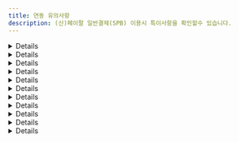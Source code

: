 ```yaml
---
title: 연동 유의사항
description: (신)페이팔 일반결제(SPB) 이용시 특이사항을 확인할수 있습니다.
---
```




<Details>
<p slot="summary">결제수단을 알수 없음</p>

페이팔을 통해 카드 결제 외 BanContact, BLIK, eps, giropay 등 다양한 결제 수단으로 결제가 가능하지만, <mark style="color:red;">**페이팔이 승인 된 결제 수단을 알려주지 않기 때문**</mark>에 페이팔의 모든 결제 건의 결제 수단은 paypal로 일괄 저장됩니다.

</Details>

<Details>
<p slot="summary">할부 결제 여부와 할부 개월수를 알 수 없음</p>

Pay Later를 이용하면 할부 결제가 가능합니다. 하지만 <mark style="color:red;">**페이팔이 승인 된 할부 정보를 알려주지 않기 때문**</mark>에 실제로 할부로 결제가 됐는지, 됐다면 몇 개월 할부로 결제 됐는지 알 수 없습니다.

</Details>

<Details>
<p slot="summary">접속한 국가에 따라 렌더링 되는 결제 버튼이 다름</p>

페이팔은 <mark style="color:red;">**구매자가 접속한 나라에 따라 이용 가능한 결제 수단이 달라지는 방식**</mark>입니다.
따라서 구매자가 접속한 나라에 따라 렌더링 되는 버튼의 종류와 개수가 달라집니다.

<div class="items-center gap-2 md:flex">
  <Figure src="/gitbook-assets/ko/image (3) (1).png" />
  <Figure src="/gitbook-assets/ko/image (47).png" />
</div>

</Details>

<Details>
<p slot="summary">회원 / 비회원 결제 플로우가 다름</p>

페이팔은 네이버페이와 같이 구매자가 페이팔에 가입한 계정으로 로그인 한 후 등록 된 결제 수단(없다면 새로 등록 또는 카드 정보 직접 입력)으로 결제를 하는 방식입니다.

페이팔에 가입되어있지 않은 구매자도 비회원으로 결제가 가능하지만, 회원으로 로그인 했을때와 사용 가능한 결제 수단과 렌더링 되는 결제창에 다소 차이가 있습니다.
회원 / 비회원간 적용/사용 가능한 기능 차이를 간략하게 정리하면 아래와 같습니다.

<Figure src="/gitbook-assets/ko/image (38).png" />

</Details>

<Details>
<p slot="summary">Pay Later 버튼은 enable-funding 파라미터에 반드시 paylater를 넣어야 렌더링 됨</p>

페이팔은 할부 결제를 Pay Later로 부르고 있습니다.
포트원은 Pay Later를 버튼 형태로 제공하고 있으며, **해당 버튼을 렌더링 하기 위해서는 enable-funding 파라미터에 `paylater` 값을 반드시 넣어주셔야** 합니다.
넣지 않으면 Pay Later를 지원하는 국가에서 접속한다고 하더라도 자동으로 렌더링 되지 않습니다. (단, 미국 제외)

```jsx
IMP.loadUI({
  ...중략
  bypass: {
    paypal_v2: {
      ...중략
      "enable-funding": "paylater"
    }
  }
});
```

Pay Later Button은 기본적으로 **구매자가 접속한 국가에 따라 해당 국가에 맞는 버튼이 렌더링** 되며, **Pay Later 기능을 제공하지 않는 국가에서 접속했을땐** enable-funding 파라미터에 `paylater` 값을 전달해도 **Pay Later 버튼이 렌더링되지 않**습니다.

<Figure
  src="/gitbook-assets/ko/image (23) (1).png"
  caption="접속 국가: 벨기에 enable-funding: “paylater” → 아무 버튼도 렌더링 되지 않음"
/>
<Figure
  src="/gitbook-assets/ko/image (12).png"
  caption="접속 국가: 프랑스  enable-funding: “paylater” → 4X Paypal 버튼이 렌더링 됨"
/>
<Figure
  src="/gitbook-assets/ko/image (15) (1).png"
  caption="접속 국가: 이탈리아 enable-funding: “paylater” → Paga in 3 rate 버튼이 렌더링 됨"
/>

</Details>

<Details>
<p slot="summary">Pay Later를 지원하는 국가 별로 페이팔 계정을 별도로 만들어야 함</p>

Pay Later로 결제가 가능한 국가와 통화는 매우 제한적이며 그 방식 또한 국가 별로 상이합니다. 자세한 내용은 아래 국가별 정책을 참고해주세요.

- **US(미국) / USD(달러)**

  - Pay in 4

    Eligible US buyers can pay in four interest-free payments for purchases of $30 to $1,500.

    30 \~ 1,500 달러 결제시에 4개월 무이자 할부

    - 자세히 보기 (ex. 700달러 결제)

      <Figure src="https://s3-us-west-2.amazonaws.com/secure.notion-static.com/acc5bc45-cafc-4e75-a524-e450957505ce/Untitled.png" />

  - Pay Monthly

    Eligible US buyers can pay in 6, 12, or 24 monthly installments for purchases of $199 to $10,000.

    199 \~ 10,000 달러 결제시 6, 12, 24개월 (유이자) 할부 중 선택하는 방식

    - 자세히 보기 (ex. 700달러 결제)

      <Figure src="https://s3-us-west-2.amazonaws.com/secure.notion-static.com/c7c3f372-0a34-41f0-a815-2d5c3b9d6308/Untitled.png" />

- **AU(호주) / AUD(호주 달러)**

  - Pay in 4\*\*\*\*

    Pay Later in Australia includes Pay in 4, which eligible AU buyers can use to pay in four interest-free payments for purchases of $30 to $2,000 AUD. The first payment is due at the time of the transaction, and subsequent payments are due every two weeks.

    30 \~ 2,000 호주 달러까지의 결제 건에 대해 2주마다 4번에 걸쳐 결제

    - 자세히 보기 (ex. AUD 호주 달러 결제)

      <Figure src="https://s3-us-west-2.amazonaws.com/secure.notion-static.com/f4f4c7d2-cf5d-4866-b01b-8995bbf84b69/Untitled.png" />

- **GE(독일) / EUR(유로화)**

  - PayPal Ratenzahlung

    Eligible German buyers can pay in 3, 6, 12, or 24 monthly installments for purchases of 99€ to 5,000€.

    99 \~ 5,000 유로까지의 결제 건에 대해 3, 6, 12, 24개월 (유이자) 할부 중 선택하는 방식

    - 자세히 보기 (ex. 700 유로 결제)

      <Figure src="https://s3-us-west-2.amazonaws.com/secure.notion-static.com/31cf7e44-e640-438f-9622-96c75852d8c0/Untitled.png" />

  - Pay in 30

    Eligible German buyers can pay within 30 days for purchases of 1€ to 1,000€.

    1 \~ 1,000 유로까지의 결제 건에 대해 30일 안에 결제하는 방식. 30일 안에 자동으로 결제 될 은행 계좌(IBAN, International Bank Account Number)를 등록해야 한다.

- **ES(스페인) / EUR(유로화)**

  - Pay in 3 installments

    Pay Later in Spain includes Pay in 3 instalments, which eligible buyers in Spain can use to pay in three interest-free payments for purchases of 30€ – 2,000€. The first payment is due at the time of the transaction, and subsequent payments are due every month.

    30 \~ 2,000 유료까지의 결제 건에 대해 3개월 무이자 할부

    - 자세히 보기 (ex. 700 유로 결제)

      <Figure src="https://s3-us-west-2.amazonaws.com/secure.notion-static.com/2f9b28c1-8827-4379-8334-3556c29f864f/Untitled.png" />

- **IT(이탈리아) / EUR(유로화)**

  - Pay in 3 installments

    Pay Later in Italy includes Pay in 3 installments, which eligible buyers in Italy can use to pay in three interest-free payments for purchases of 30€ – 2,000€. The first payment is due at the time of the transaction, and subsequent payments are due every month.

    30 \~ 2,000 유료까지의 결제 건에 대해 3개월 무이자 할부

    - 자세히 보기 (ex. 700 유로 결제)

      <Figure src="https://s3-us-west-2.amazonaws.com/secure.notion-static.com/897a5e73-1301-4f45-af1a-a6638a946181/Untitled.png" />

- **FR(프랑스) / EUR(유로화)**

  - Pay in 4X

    Pay Later in France includes Pay in 4X, which is an installment offer that allows consumers to spread the cost of a purchases across four equal payments for transactions between 30€ – 2,000€. The first payment is due at the time of the transaction. The subsequent payments spread across 90 days.

    30 \~ 2,000유로까지의 결제 금액에 대해 90일에 걸쳐 4번 분할 무이자 결제

    - 자세히 보기 (ex. 700유로 결제)

      <Figure src="https://s3-us-west-2.amazonaws.com/secure.notion-static.com/8b2f9dd7-8301-4435-b4f0-db4cfe9eb95f/Untitled.png" />

- **GB(영국) / GBP(영국 파운드화)**

  - Pay in 3

    Eligible UK buyers can pay in three interest-free payments for purchases of £30 – £2,000.

    30 \~ 2,000 파운드까지의 결제 금액에 대해 3개월 무이자 할부

    - 자세히 보기(ex. 700 파운드 결제)

      <Figure src="https://s3-us-west-2.amazonaws.com/secure.notion-static.com/b570364a-807e-48df-89f5-a4b6e56aa8a4/Untitled.png" />

  - PayPal Credit - Eligible UK buyers receive a revolving line of credit that they can use to pay over time. PayPal Credit offers either 0% interest for 4 months on purchases over £99 or a merchant-specific Installment offers. For the 0% interest for 4 months offer, any remaining balance due after the promotional period or any transactions under £99 are charged interest at the standard variable rate. Terms and conditions apply.

    99 파운드 이상의 결제 금액에 대해 첫 4개월 간 무이자 할부. 4개월 이상 할부 결제 시 5개월째부터는 유이자 할부 적용

즉, 예를 들어 가맹점이 독일, 스페인, 이탈리아 이렇게 3개 나라에 대해 서비스를 제공하고 각 나라별 Pay Later 기능도 함께 제공한다고 가정합니다. 이 경우 가맹점은 독일, 스페인, 이탈리아용 **페이팔 머천트 계정을 각각 따로 만들어야** 합니다.

가입 후 부여 받은 페이팔 Account ID(IMP.loadUI 함수 호출시 pg 파라미터로 전달)가 각각 D, E, I라고 한다면, **가맹점은 구매자가 접속한 국가에 따라 올바른 Account ID를 전달해야** 합니다. 즉, 구매자가 독일에서 접속 한 경우엔 pg: “paypal_v2.D”, 스페인에서 접속 한 경우에는 pg: “paypal_v2.E” 마지막으로 이탈리아에서 접속 한 경우에는 pg: “paypal_v2.I”로 입력해줘야합니다.

</Details>

<Details>
<p slot="summary">Pay Later 버튼을 클릭했을때 렌더링 되는 화면은 구매자의 국가를 따라 감</p>

페이팔은 머천트든 구매자든 가입시 국가를 설정하도록 되어있습니다. **Pay Later 버튼을 클릭했을때 렌더링 되는 화면은 구매자가 페이팔에 가입시 설정한 국가에 따라 달라집**니다.

예를 들어 Pay Later 버튼이 프랑스 용 4X PayPal이라고 하더라도, 미국 구매자 계정으로 로그인을 하면 미국의 Pay Later 정책이 적용 된 (미국의 Pay Later 버튼을 클릭했을때 나오는 화면과 동일한) 화면이 렌더링 됩니다.

<div class="items-center gap-2 md:flex">
  <Figure
    src="/gitbook-assets/ko/image (51).png"
    caption="프랑스용 Pay Later 버튼을 누르고 미국으로 설정 된 페이팔 계정으로 로그인 한 경우, 미국의 Pay Later 정책(Pay in 4, Pay Monthly)이 적용 된 화면이 렌더링 됨 (언어도 영어)"
  />
  <Figure
    src="/gitbook-assets/ko/image (58).png"
    caption="프랑스용 Pay Later 버튼을 누르고 프랑스로 설정 된 페이팔 계정으로 로그인 한 경우, 정상적으로 프랑스의 Pay Later 정책이 적용 된 화면이 렌더링 됨 (언어도 프랑스어)"
  />
</div>

단, 구매자 계정에 설정 된 국가가 Pay Later를 제공하지 않는 국가인 경우, 일반 카드 결제 화면이 렌더링됩니다. 예를 들어 위와 같이 프랑스 용 Pay Later 버튼을 클릭한 후 Pay Later 를 제공하지 않는 한국 계정으로 로그인하면 일반 카드 결제 화면이 렌더링 됩니다.

</Details>

<Details>
<p slot="summary">enable-funding 파라미터에 Alternative Method 식별자를 필수로 입력해야 하는 경우가 있음</p>

IMP.loadUI 함수를 호출해 페이팔 결제 버튼을 렌더링하면 구매자가 접속한 국가에 따라 이용 가능한 버튼들이 자동으로 렌더링 됩니다. 하지만 **일부 버튼의 경우엔 자동으로 렌더링되지 않고 있으며 그 기준이 매우 불명확해 페이팔에 확인 요청을 드린 상태**입니다.

따라서 현재로서는 나라별로 지원 가능한 Alternative Method 식별자를 enable-funding 파라미터에 아래와 같이 comma(,)로 구분 된 string(문자열) 형식으로 넣어주셔야 정상적으로 렌더링 됩니다.

💡 예) enable-funding: “paylater,bancontact”

렌더링 할 수 있는 버튼의 종류는 아래와 같습니다.

<Figure src="/gitbook-assets/ko/image (53).png" />

</Details>

<Details>
<p slot="summary">배송지 국가가 해당 Alternative Method 지원 국가와 일치해야 함</p>

페이팔은 기본적으로 구매자가 페이팔에 가입할때 입력 한 배송 주소를 결제 창에 자동으로 입력해줍니다. 만약 이 배송 주소를 override하고 싶다면 purchase_units\[].shipping.address 파라미터에 override할 주소를 입력하면 됩니다.

이때 국가 코드(purchase_units\[].shipping.address.country_code)는 필수 입력인데 **Alternative Method로 결제시에는 이 country_code가 해당 Alternative Method 결제가 불가능한 나라인 경우엔 결제가 불가능**하기 때문에 주의가 요구됩니다.

예를 들어 벨기에(국가코드 BE)에서만 사용 가능한 BanContact로 결제시, purchase_units\[].shipping.address.country_code를 BE가 아닌 다른 값으로 입력하고 BanContact 버튼을 누르면 아래와 같은 일반 카드 결제 화면이 렌더링 됩니다.

<Figure src="/gitbook-assets/ko/image (26).png" />

</Details>

<Details>
<p slot="summary">파라미터 유의사항</p>

### `name`

주문명은 비회원으로 결제시에만 결제창에 표기 됩니다.

<div class="items-center gap-2 md:flex">
  <Figure src="/gitbook-assets/ko/image (62).png" />
  <Figure src="/gitbook-assets/ko/image (56).png" />
</div>

회원으로 결제시에는 결제창에 표기되지 않습니다.

<div class="items-center gap-2 md:flex">
  <Figure src="/gitbook-assets/ko/image (66).png" />
  <Figure src="/gitbook-assets/ko/image (52).png" />
</div>

#### `pg`

필수 입력이며 페이팔의 경우 `paypal_v2` 또는 `paypal_v2.{페이팔 Account ID}`를 입력해야 합니다. **paypal로 입력시 페이팔 SPB가 아닌 페이팔 Express Checkout으로 인식**됩니다.

#### `pay_method`

`paypal`만 입력 가능하며 다른 값을 입력하면 “페이팔에서 제공하지 않는 결제 수단입니다.”라는 에러 메시지와 함께 결제창이 호출되지 않습니다.

또한 pay_method를 `paypal`로 입력 후 카드, 계좌 등 어떤 결제 수단으로 결제를 해도 결제 수단은 무조건 `paypal`로 저장됩니다. 이는 페이팔이 실제 결제 된 수단을 구분해 알려주지 않고 모두 `paypal`로 일괄 응답해주기 때문입니다.

#### `buyer_tel`

구매자의 휴대폰 번호를 의미하며 [E164 형식](https://www.itu.int/rec/T-REC-E.164-201011-I/en)으로 입력해주셔야 합니다. 예를 들어 01012345678이라는 휴대폰 번호를 갖는 한국 사용자는 국가 번호 82와 앞에 0을 제외한 10123456778을 입력하셔야 합니다. 입력 된 휴대폰 번호는 페이팔 비회원으로 결제시 연락처 정보에 자동 입력됩니다.

<Figure src="/gitbook-assets/ko/image (6) (1).png" />

만약 접속 국가 형식과 맞지 않는 휴대폰 번호를 입력한 경우엔 무시(자동 완성 되지 않음)됩니다. 예를 들어 미국에서 접속했는데 한국식 번호인 “1012345678”을 입력하면 자동 완성되지 않으며 미국식 번호인 “8317578646”을 입력하면 자동 완성됩니다.

#### `products`

구매 상품 상세 정보를 의미하며 전달 한 값 중 name(상품 명), quantity(상품 수량), unitPrice(상품 단위 금액)만 결제창에 표기됩니다. **페이팔은 해당 파라미터 입력을 강력 권장**하고 있으니, 되도록 입력해주시기 바랍니다.

```jsx
{
  ...중략
  products: [
    {
      id: '1666779119262',
      name: '시그니처 핫 초콜릿',
      code: 'DRINK_SIGNITURE_HOT_CHOCOLATE',
      unitPrice: 5700,
      quantity: 2,
      tag: "TAG-1"
    },
    {
      id: '1666779134572',
      name: '아이스 아메리카노',
      code: 'DRINK_AMERICANO',
      unitPrice: 4800,
      quantity: 3,
      tag: "TAG-2"
    },
  ]
}
```

<div class="items-center gap-2 md:flex">
  <Figure src="/gitbook-assets/ko/image (31) (1).png" />
  <Figure src="/gitbook-assets/ko/image (71).png" />
</div>

💡 **각 상품의 수량 \* 단위 가격의 총 합이 주문 총 금액과 반드시 일치해야**합니다. 일치하지 않는 경우 에러 메시지가 리턴되면서 결제창이 호출되지 않습니다. 예를 들어 위 예시의 경우 5,700달러 \* 2개 + 4,800달러 \* 3개 = 총 합 25,800달러이기 때문에 주문 총 금액(amount)를 25800으로 입력해야 합니다.

**`currency`**

결제 통화를 의미합니다. 페이팔의 경우 사용 가능한 통화는 아래와 같으며, 페이팔에서 사용 불가능한 통화로 결제 시도시 에러 메시지가 리턴되며 결제창이 호출되지 않습니다.

<Figure src="/gitbook-assets/ko/image (9).png" />

간혹, 접속 국가나 결제 수단에 따라 사용 가능한 통화가 정해져있는 경우가 있는데 이 경우 사용 불가능한 통화를 입력하면 에러 메시지가 리턴되면서 결제창이 호출되지 않습니다.

**`digital`**

컨텐츠 상품 판매 시, 실물 여부 파라미터인 digital의 값에 따라 배송 주소 입력 칸의 유/무가 달라집니다.

**digital이 false인 경우**

<Figure src={image1} />

**digital이 true인 경우**

<Figure src={image2} />

**`buyer_first_name, buyer_last_name`**

`buyer_first_name`과 `buyer_last_name`은 페이팔 **비회원으로 결제시** 결제창 내 자동 입력 될 청구 인(payer)의 이름 정보입니다. 회원으로 결제시에는 **회원 가입시 입력 한 이름 정보가 자동으로 입력**되기 때문에 buyer_first_name과 buyer_last_name으로 override 되지 않습니다.

페이팔은 해외 결제이기 때문에 이름 전체를 의미하는 기존 buyer_name 파라미터 대신 buyer_fist_name(이름)과 buyer_last_name(성)을 구분해 입력해 주셔야 결제창 내 정상적으로 자동 입력됩니다.

<Figure src="/gitbook-assets/ko/image (13).png" />

**`bypass.paypal_v2.style`**

페이팔 결제 버튼을 커스터마이징 하기 위한 파라미터입니다. 자세한 내용은 페이팔에서 제공하는 문서([https://developer.paypal.com/sdk/js/reference/#link-style](https://developer.paypal.com/sdk/js/reference/#link-style))를 참고하세요.

**hotizontal 스타일 적용시 버튼이 최대 2개까지 밖에 렌더링 되지 않음**

페이팔 버튼은 기본적으로 vertical(수직)로 렌더링 되지만, 아래와 같이 bypass 파라미터를 사용하면 horizontal(수평)로 렌더링 시킬 수 있습니다.

```jsx
IMP.loadUI({
  ...중략
  bypass: {
    paypal_v2: {
      style: {
        ...중략
        layout: "horizontal"
      }
    }
  }
}, 콜백 함수)
```

단, 이 경우 버튼이 최대 2개까지만 렌더링 되기 때문에, 페이팔에서도 layout을 horizontal이 아닌 vertical로 설정하도록 권고하고 있습니다.

<div class="items-center gap-2 md:flex">
  <Figure src="/gitbook-assets/ko/image (34).png" />
  <Figure src="/gitbook-assets/ko/image (1) (1).png" />
</div>

#### `bypass.paypal_v2.enable-funding`

렌더링을 허용할 페이팔 버튼 종류를 comma(,) separated string으로 표현한 값으로 가능한 모든 종류는 아래와 같습니다.

<Figure src="/gitbook-assets/ko/image (55).png" />

<div class="items-center gap-2 md:flex">
  <Figure
    src="/gitbook-assets/ko/image (29).png"
    caption="접속 국가: 독일 enable-funding: “paylater”"
  />
  <Figure
    src="/gitbook-assets/ko/image (81).png"
    caption="접속 국가: 독일 enable-funding: “paylater”"
  />
</div>

<div class="items-center gap-2 md:flex">
  <Figure src="/gitbook-assets/ko/image (75).png" caption="접속 국가: 한국" />
  <Figure
    src="/gitbook-assets/ko/image (2) (2).png"
    caption="접속 국가: 이탈리아 enable-funding: “paylater”"
  />
</div>

#### `bypass.paypal_v2.disable-funding`

렌더링을 허용 하지 않을 페이팔 버튼 종류를 comma(,) separated string으로 표현한 값으로 가능한 모든 종류는 enable-funding과 동일합니다.

<div class="items-center gap-2 md:flex">
  <Figure
    src="/gitbook-assets/ko/image (36).png"
    caption="접속 국가: 이탈리아 enable-funding: “paylater”"
  />
  <Figure
    src="/gitbook-assets/ko/image (25).png"
    caption="접속 국가: 이탈리아 enable-funding: “paylater” disable-funding: “mybank”"
  />
</div>

**`bypass.paypal_v2.purchase_units`**

페이팔 주문 상세 정보를 의미하는 배열로 각각의 element에 배송 정보를 담을 수 있습니다.

💡 포트원을 통해 페이팔을 연동하는 가맹점은 **purchase_units의 길이가 항상 0 또는 1이어야** 합니다.

페이팔은 구매자가 페이팔에 가입할때 입력 한 배송주소를 결제창에 기본적으로 렌더링하지만, 이를 override하고 싶을때 purchase_units\[].shipping.address에 override할 주소를 입력할 수 있습니다. 단, **주소가 유효하지 않거나 address_line_1을 입력하지 않은 경우엔 override가 되지 않**습니다.

💡 배송 정보 중 `admin_area_2`와 `country_code`는 필수 입력입니다.

purchase_units\[]에 입력 된 배송 정보는 기본적으로 결제창에 자동 완성되지만, 페이팔 회원으로 결제할 때와 비회원으로 결제할 때 각각 다른 정책이 적용됩니다.

- **페이팔 회원으로 결제시**

  - **shipping.address 정보 미입력**

    <Figure
      src="/gitbook-assets/ko/image (16) (1).png"
      caption="bypass.paypal\_v2.purchase\_units\[\].shipping 미입력 → 가입시 설정한 배송 주소로 자동 입력 됨"
    />

  - **shipping.address 정보 입력**

    ```tsx
    bypass: {
      paypal_v2: {
        ...중략
        purchase_units: [{
          shipping: {
            address: { // 상품 수령 주소
              address_line_1: "세종대로 110", // 도로명 주소
              address_line_2: "서울특별시청", // 아파트 동 호수
              admin_area_1: "서울특별시", // 주(CA, NY)
              admin_area_2: "중구", // 시(Los Angeles, New York)
              postal_code: "04524", // 상품 수령지 우편번호
              country_code: "KR", // [필수 입력] 상품 수령지 국가 코드
            },
            name: {
              full_name: "홍길동" // 상품 수령인 이름
            }
          }
        }]
      } // end-of paypal_v2
    } // end-of-bypass
    ```

<Figure
  src="/gitbook-assets/ko/image (21).png"
  caption="bypass.paypal\_v2.purchase\_units\[\].shipping 입력 → 입력한 배송 주소로 override 됨"
/>

- **페이팔 비회원으로 결제시**

  - **payer.address 정보 미입력 && shipping.address 정보 입력**

    구매자의 청구 주소(bypass.paypal_v2.payer.address)를 입력하지 않고 배송 주소(bypass.paypal_v2.shipping.address)만 입력 한 경우엔, 청구 주소란에 배송 주소가 자동 완성됩니다.

    ```tsx
    bypass: {
      paypal_v2: {
        ...중략
        purchase_units: [{
          shipping: {
            address: { // 상품 수령 주소
              address_line_1: "세종대로 110", // 도로명 주소
              address_line_2: "서울특별시청", // 아파트 동 호수
              admin_area_1: "서울특별시", // 주(CA, NY)
              admin_area_2: "중구", // 시(Los Angeles, New York)
              postal_code: "04524", // 상품 수령지 우편번호
              country_code: "KR", // [필수 입력] 상품 수령지 국가 코드
            },
            name: {
              full_name: "홍길동" // 상품 수령인 이름
            }
          }
        }],
      } // end-of paypal_v2
    } // end-of-bypass
    ```

<div class="items-center gap-2 md:flex">
  <Figure
    src="/gitbook-assets/ko/image (11) (1).png"
    caption="[체크박스 선택 된 모습] payer 정보 없이 shipping 정보만 입력한 경우, 청구 주소에 shipping 정보가 자동 입력됩니다."
  />
  <Figure
    src="/gitbook-assets/ko/image (5) (3).png"
    caption="[체크박스 해제 된 모습] payer 정보 없이 shipping 정보만 입력한 경우, 청구 주소와 배송 주소에 모두 shipping 정보가 자동 입력됩니다."
  />
</div>

- **payer.address 정보 입력 && shipping.address 정보 입력**

  구매자의 청구 주소(bypass.paypal_v2.payer.address)와 배송 주소(bypass.paypal_v2.shipping.address)를 모두 입력한 경우엔, “청구 주소와 동일한 배송주소” 체크박스를 해제했을때 하단에 렌더링 되는 배송 정보란에 배송 주소가 자동 완성됩니다.

  ```tsx
  bypass: {
    paypal_v2: {
      ...중략
      purchase_units: [{
        shipping: {
          address: { // 상품 수령 주소
            address_line_1: "세종대로 110", // 도로명 주소
            address_line_2: "서울특별시청", // 아파트 동 호수
            admin_area_1: "서울특별시", // 주(CA, NY)
            admin_area_2: "중구", // 시(Los Angeles, New York)
            postal_code: "04524", // 상품 수령지 우편번호
            country_code: "KR", // [필수 입력] 상품 수령지 국가 코드
          },
          name: {
            full_name: "홍길동" // 상품 수령인 이름
          }
        }
      }],
      payer: {
        address: {
            address_line_1: "고산자로 270", // 도로명 주소
            address_line_2: "성동구청", // 아파트 동 호수
            admin_area_1: "서울특별시", // 주(CA, NY)
            admin_area_2: "성동구", // 시(Los Angeles, New York)
            postal_code: "04750", // 상품 수령지 우편번호
            country_code: "KR", // [필수 입력] 상품 수령지 국가 코드
        }
      }
    } // end-of paypal_v2
  } // end-of-bypass
  ```

<div class="items-center gap-2 md:flex">
  <Figure
    src="/gitbook-assets/ko/image (45).png"
    caption="[체크박스 선택 된 모습] payer 정보와 shipping 정보를 모두 입력한 경우, 청구 주소란에 payer 정보가 자동 입력됩니다."
  />
  <Figure
    src="/gitbook-assets/ko/image (68).png"
    caption="[체크박스 해제 된 모습] payer 정보와 shipping 정보를 모두 입력한 경우, payer 정보는 청구 주소란에 shipping 정보는 배송 주소란에 정상적으로 자동 입력됩니다."
  />
</div>

- shipping.address 국가가 접속 국가와 일치하지 않는 경우

  페이팔 결제창에 렌더링 되는 주소 형식은 구매자의 접속 국가에 따라 결정됩니다. 배송 주소의 국가와 구매자의 접속 국가를 다른 경우, 국가 간 주소 체계가 다르기 때문에 정상적으로 자동입력 되지 않으니, 이 점 유념해주시기 바랍니다.

- <Figure
    src="/gitbook-assets/ko/image (24) (1).png"
    caption="미국에서 접속시, payer 정보와 shipping 정보를 모두 한국으로 입력한 경우 청구 주소는 일부만 자동 입력되고 배송 주소는 아예 자동 입력이 되지 않습니다."
  />

#### `bypass.paypal_v2.payer.tax_info`

구매자의 세금 정보로 브라질(에서 접속한 또는 브라질 계정으로 로그인 한) 구매자에 한 해 필수 입력입니다.

#### `bypass.paypal_v2.payer.address`

구매자의 결제 금액 청구지 주소를 의미하며, 전달한 파라미터는 페이팔 결제창 내 청구지 주소(billing address) 정보에 자동으로 입력됩니다.

💡 <mark style="color:red;">**청구 주소 정보 중**</mark> <mark style="color:red;">**`country_code`**</mark><mark style="color:red;">**는 필수 입력입니다.**</mark>

단, 페이팔 비 회원으로 결제시에만 해당되며, 회원으로 결제시에는 회원 가입시 입력한 billing address가 자동 입력되기 때문에 해당 파라미터는 무시됩니다.

- **페이팔 회원으로 결제시**

  - payer.address 정보 입력

    입력 된 정보는 무시되고 페이팔 가입시 기입한 구매자의 청구 주소가 자동 입력됩니다.

    ```tsx
    bypass: {
      paypal_v2: {
        ...중략
        payer: {
          address: {
            address_line_1: "200 N Spring St", // 도로명 주소
            address_line_2: "Los Angeles City Hall", // 아파트 동 호수
            admin_area_1: "CA", // 주(CA, NY)
            admin_area_2: "Los Angeles", // 시(Los Angeles, New York)
            postal_code: "90012", // 상품 수령지 우편번호
            country_code: "US", // [필수 입력] 상품 수령지 국가 코드
          }
        }
      } // end-of paypal_v2
    } // end-of-bypass
    ```

    <Figure src="/gitbook-assets/ko/image (3) (3).png" />

    ![payer.address를 입력했으나 페이팔 가입시 기입한 정보로 자동 입력됩니다.](https://s3-us-west-2.amazonaws.com/secure.notion-static.com/204c59fb-cb39-42fe-9920-d55f9e1f6291/Untitled.png)

  - payer.address를 입력했으나 페이팔 가입시 기입한 정보로 자동 입력됩니다.

- **페이팔 비회원으로 결제시**

  - payer.address 정보 입력

    입력 된 정보가 구매자의 청구 주소지란에 자동 입력됩니다.

    ```tsx
    bypass: {
      paypal_v2: {
        ...중략
        payer: {
          address: {
            address_line_1: "200 N Spring St", // 도로명 주소
            address_line_2: "Los Angeles City Hall", // 아파트 동 호수
            admin_area_1: "CA", // 주(CA, NY)
            admin_area_2: "Los Angeles", // 시(Los Angeles, New York)
            postal_code: "90012", // 상품 수령지 우편번호
            country_code: "US", // [필수 입력] 상품 수령지 국가 코드
          }
        }
      } // end-of paypal_v2
    } // end-of-bypass
    ```

  <Figure src="/gitbook-assets/ko/image (14).png" />

**payer.address 국가가 접속 국가와 일치하지 않는 경우**

- 페이팔 결제창에 렌더링 되는 주소 형식은 구매자의 접속 국가에 따라 결정됩니다. 청구 주소의 국가와 구매자의 접속 국가가 다른 경우, 국가 간 주소 체계가 다르기 때문에 정상적으로 자동 입력 되지 않으니, 이 점 유념해주시기 바랍니다.

<Figure
  src="/gitbook-assets/ko/image (59).png"
  caption="미국에서 접속시, payer.address 정보를 한국으로 입력한 경우 청구 주소는 일부만 자동 입력됩니다. state에 “서울특별시”가 없기 때문입니다."
/>

</Details>

<Details>
<p slot="summary">사용 불가능한 파라미터</p>

#### `tax_free`

페이팔은 면세/복합과세를 지원하지 않기 때문에 tax_free를 입력한 경우 “taxFreeAmount must be 0 in Paypal!”이라는 에러 메시지가 리턴되면서 결제창이 호출되지 않습니다.

#### `country`

결제 국가를 의미하는 country 파라미터로 페이팔 sandbox 모드에서만 유의미하며 **운영 모드에서는 구매자가 접속한 환경에 따라 자동 적용되기 때문에 전달한 파라미터가 무시**됩니다.

예를 들어, country를 “US”로 입력했으나 구매자가 접속한 환경이 “KR(한국)”이라면 한국 사용자가 사용 가능한 결제 버튼들만 렌더링되기 때문에 Pay Later 버튼은 렌더링되지 않습니다.

#### `buyer_addr`

페이팔 결제창 내 표기되는 주소는 결제 금액 청구지(billing information address)와 상품 배송지(shipping address) 이렇게 2가지가 있습니다. 여기서 결제 금액 청구지의 경우 페이팔 회원으로 결제할때는 회원가입시 기입한 정보가 자동 입력되기 때문에 결제창에 노출되지 않으며, 비회원으로 결제할때만 전달 된 파라미터를 기준으로 결제창에 자동 입력됩니다.

단, 이때의 주소는 총 5개의 영역으로 나누어진 상세 주소로 기존에 포트원이 제공하던 buyer_addr 파라미터로는 커버가 불가능하므로 페이팔 전용 파라미터([bypass.paypal_v2.payer.address](https://www.notion.so/7dc573ea6c5e45de9c00d2bb7b732855))를 사용하셔야 합니다. 자세한 내용은 관련 문서를 참고해주세요.

<div class="items-center gap-2 md:flex">
  <Figure
    src="/gitbook-assets/ko/image (77).png"
    caption="회원으로 결제시 청구 주소는 노출되지 않고 배송 주소만 노출되는 모습"
  />
  <Figure
    src="/gitbook-assets/ko/image (40).png"
    caption="비회원으로 결제시 전달한 파라미터대로 청구 주소가 자동 입력 된 화면"
  />
</div>

#### `popup`

페이팔의 경우 결제창이 무조건 팝업으로 렌더링되기 때문에 해당 파라미터는 무시 됩니다.

#### `m_redirect_url`

페이팔의 경우 PC와 모바일 모두 팝업으로 결제창이 렌더링되기 때문에 결제 프로세스 종료시 모두 콜백 함수가 호촐됩니다. 따라서 m_redirect_url 파라미터는 무시됩니다.

#### `app_scheme`

페이팔의 경우 외부 앱으로 이동하는 경우가 없기 때문에 해당 파라미터는 무시됩니다.

#### `escrow`

페이팔의 경우 에스크로 결제를 지원하지 않기 때문에 해당 파라미터는 무시됩니다.

#### `language`

결제창 언어 설정을 의미하는 language 파라미터는 구매자가 접속한 환경에 따라 자동 적용되기 때문에 전달한 파라미터가 무시됩니다.

#### `bypass.isCulturalExpense`

페이팔의 경우 문화비 결제가 불가능하기 때문에 해당 파라미터는 무시됩니다.

#### `bypass.cashReceiptType`

페이팔의 경우 현금영수증 발급이 불가능하기 때문에 해당 파라미터는 무시됩니다.

#### `bypass.customerIdentifier`

페이팔의 경우 현금영수증 발급이 불가능하기 때문에 해당 파라미터는 무시됩니다.

#### `bypass.useInternationalFreeFromMall`

페이팔의 경우 상점 부담 무이자 할부가 불가능하기 때문에 해당 파라미터는 무시됩니다.

#### `card`

페이팔의 경우 카드사 다이렉트 호출, 상점 부담 무이자 할부, 렌더링 될 카드 종류 제어 등이 불가능하기 때문에 해당 파라미터는 무시됩니다.

#### `display`

페이팔의 경우 Pay Later Button으로 할부 결제가 가능하지만, 국가 그리고 결제 금액별로 가능한 할부 개월수가 정해져있기 때문에 결제창에 표시 될 카드 할부 개월수를 의미하는 display: \{ card_quota } 파라미터는 무시됩니다.

#### `vbank_due`

페이팔의 경우 가상계좌 결제를 지원하지 않기 때문에 해당 파라미터는 무시됩니다.

#### `appCard`

페이팔의 경우 앱카드 결제가 불가능하기 때문에 해당 파라미터는 무시됩니다.

#### `useCardPoint`

페이팔의 경우 카드 포인트 결제가 불가능하기 때문에 해당 파라미터는 무시됩니다.

#### `period`

페이팔은 결제창 내 제공 기간 정보 노출을 지원하지 않아 해당 파라미터가 무시됩니다.

#### `storeDetails`

페이팔은 상점 세부 정보를 입력할 필요가 없기 때문에 해당 파라미터가 무시됩니다.

</Details>
